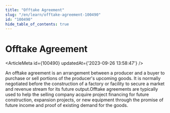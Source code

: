 ```yaml
---
title: "Offtake Agreement"
slug: "/en/learn/offtake-agreement-100490"
id: "100490"
hide_table_of_contents: true
---
```



# Offtake Agreement

<ArticleMeta id={100490} updatedAt={'2023-09-26 13:58:47'} />
<div className='border-solid border-b border-t-0 my-4 border-[var(--ifm-color-gray-300)]' />

An offtake agreement is an arrangement between a producer and a buyer to purchase or sell portions of the producer's upcoming goods. It is normally negotiated before the construction of a factory or facility to secure a market and revenue stream for its future output.Offtake agreements are typically used to help the selling company acquire project financing for future construction, expansion projects, or new equipment through the promise of future income and proof of existing demand for the goods.
